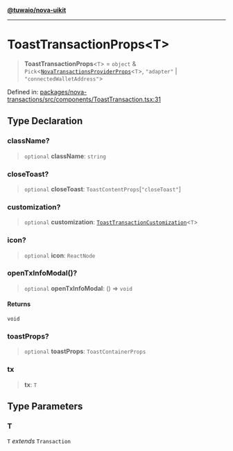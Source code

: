 [**@tuwaio/nova-uikit**](../../../README.md)

***

# ToastTransactionProps\<T\>

> **ToastTransactionProps**\<`T`\> = `object` & `Pick`\<[`NovaTransactionsProviderProps`](../providers/type-aliases/NovaTransactionsProviderProps.md)\<`T`\>, `"adapter"` \| `"connectedWalletAddress"`\>

Defined in: [packages/nova-transactions/src/components/ToastTransaction.tsx:31](https://github.com/TuwaIO/nova-uikit/blob/c5966b47098fadfcd351ee0f3acccb5fb074cf44/packages/nova-transactions/src/components/ToastTransaction.tsx#L31)

## Type Declaration

### className?

> `optional` **className**: `string`

### closeToast?

> `optional` **closeToast**: `ToastContentProps`\[`"closeToast"`\]

### customization?

> `optional` **customization**: [`ToastTransactionCustomization`](ToastTransactionCustomization.md)\<`T`\>

### icon?

> `optional` **icon**: `ReactNode`

### openTxInfoModal()?

> `optional` **openTxInfoModal**: () => `void`

#### Returns

`void`

### toastProps?

> `optional` **toastProps**: `ToastContainerProps`

### tx

> **tx**: `T`

## Type Parameters

### T

`T` *extends* `Transaction`

